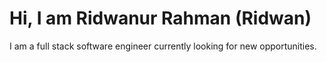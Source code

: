 # Hi, I am Ridwanur Rahman (Ridwan)

I am a full stack software engineer currently looking for new opportunities.

